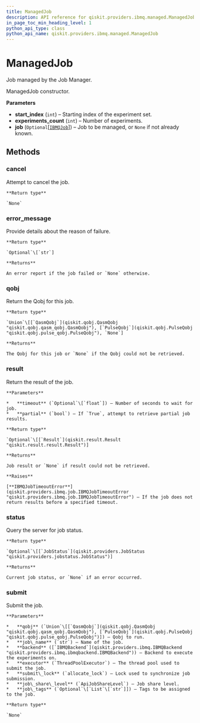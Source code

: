 ```yaml
---
title: ManagedJob
description: API reference for qiskit.providers.ibmq.managed.ManagedJob
in_page_toc_min_heading_level: 1
python_api_type: class
python_api_name: qiskit.providers.ibmq.managed.ManagedJob
---
```


# ManagedJob

<Class id="qiskit.providers.ibmq.managed.ManagedJob" isDedicatedPage={true} github="https://github.com/qiskit/qiskit-ibmq-provider/tree/stable/0.7/qiskit/providers/ibmq/managed/managedjob.py" signature="ManagedJob(start_index, experiments_count, job=None)" modifiers="class">
  Job managed by the Job Manager.

  ManagedJob constructor.

  **Parameters**

  *   **start\_index** (`int`) – Starting index of the experiment set.
  *   **experiments\_count** (`int`) – Number of experiments.
  *   **job** (`Optional`\[[`IBMQJob`](qiskit.providers.ibmq.job.IBMQJob "qiskit.providers.ibmq.job.ibmqjob.IBMQJob")]) – Job to be managed, or `None` if not already known.

  ## Methods

  ### cancel

  <Function id="qiskit.providers.ibmq.managed.ManagedJob.cancel" signature="ManagedJob.cancel()">
    Attempt to cancel the job.

    **Return type**

    `None`
  </Function>

  ### error\_message

  <Function id="qiskit.providers.ibmq.managed.ManagedJob.error_message" signature="ManagedJob.error_message()">
    Provide details about the reason of failure.

    **Return type**

    `Optional`\[`str`]

    **Returns**

    An error report if the job failed or `None` otherwise.
  </Function>

  ### qobj

  <Function id="qiskit.providers.ibmq.managed.ManagedJob.qobj" signature="ManagedJob.qobj()">
    Return the Qobj for this job.

    **Return type**

    `Union`\[[`QasmQobj`](qiskit.qobj.QasmQobj "qiskit.qobj.qasm_qobj.QasmQobj"), [`PulseQobj`](qiskit.qobj.PulseQobj "qiskit.qobj.pulse_qobj.PulseQobj"), `None`]

    **Returns**

    The Qobj for this job or `None` if the Qobj could not be retrieved.
  </Function>

  ### result

  <Function id="qiskit.providers.ibmq.managed.ManagedJob.result" signature="ManagedJob.result(timeout=None, partial=False)">
    Return the result of the job.

    **Parameters**

    *   **timeout** (`Optional`\[`float`]) – Number of seconds to wait for job.
    *   **partial** (`bool`) – If `True`, attempt to retrieve partial job results.

    **Return type**

    `Optional`\[[`Result`](qiskit.result.Result "qiskit.result.result.Result")]

    **Returns**

    Job result or `None` if result could not be retrieved.

    **Raises**

    [**IBMQJobTimeoutError**](qiskit.providers.ibmq.job.IBMQJobTimeoutError "qiskit.providers.ibmq.job.IBMQJobTimeoutError") – If the job does not return results before a specified timeout.
  </Function>

  ### status

  <Function id="qiskit.providers.ibmq.managed.ManagedJob.status" signature="ManagedJob.status()">
    Query the server for job status.

    **Return type**

    `Optional`\[[`JobStatus`](qiskit.providers.JobStatus "qiskit.providers.jobstatus.JobStatus")]

    **Returns**

    Current job status, or `None` if an error occurred.
  </Function>

  ### submit

  <Function id="qiskit.providers.ibmq.managed.ManagedJob.submit" signature="ManagedJob.submit(qobj, job_name, backend, executor, submit_lock, job_share_level, job_tags=None)">
    Submit the job.

    **Parameters**

    *   **qobj** (`Union`\[[`QasmQobj`](qiskit.qobj.QasmQobj "qiskit.qobj.qasm_qobj.QasmQobj"), [`PulseQobj`](qiskit.qobj.PulseQobj "qiskit.qobj.pulse_qobj.PulseQobj")]) – Qobj to run.
    *   **job\_name** (`str`) – Name of the job.
    *   **backend** ([`IBMQBackend`](qiskit.providers.ibmq.IBMQBackend "qiskit.providers.ibmq.ibmqbackend.IBMQBackend")) – Backend to execute the experiments on.
    *   **executor** (`ThreadPoolExecutor`) – The thread pool used to submit the job.
    *   **submit\_lock** (`allocate_lock`) – Lock used to synchronize job submission.
    *   **job\_share\_level** (`ApiJobShareLevel`) – Job share level.
    *   **job\_tags** (`Optional`\[`List`\[`str`]]) – Tags to be assigned to the job.

    **Return type**

    `None`
  </Function>
</Class>

